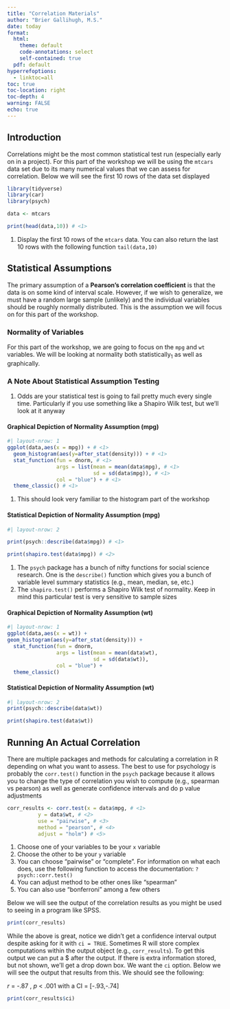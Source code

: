 ```yaml
---
title: "Correlation Materials"
author: "Brier Gallihugh, M.S."
date: today
format: 
  html:
    theme: default
    code-annotations: select
    self-contained: true
  pdf: default
hyperrefoptions:
  - linktoc=all
toc: true
toc-location: right
toc-depth: 4
warning: FALSE
echo: true
---
```


## Introduction

Correlations might be the most common statistical test run (especially early on in a project). For this part of the workshop we will be using the `mtcars` data set due to its many numerical values that we can assess for correlation. Below we will see the first 10 rows of the data set displayed

```r
library(tidyverse)
library(car)
library(psych)

data <- mtcars

print(head(data,10)) # <1>
```
1.  Display the first 10 rows of the `mtcars` data. You can also return the last 10 rows with the following function `tail(data,10)`

## Statistical Assumptions

The primary assumption of a **Pearson's correlation coefficient** is that the data is on some kind of interval scale. However, if we wish to generalize, we must have a random large sample (unlikely) and the individual variables should be roughly normally distributed. This is the assumption we will focus on for this part of the workshop.

### Normality of Variables

For this part of the workshop, we are going to focus on the `mpg` and `wt` variables. We will be looking at normality both statistically~1~ as well as graphically.

::: {.callout-important}
### A Note About Statistical Assumption Testing
1. Odds are your statistical test is going to fail pretty much every single time. Particularly if you use something like a Shapiro Wilk test, but we'll look at it anyway
:::

#### Graphical Depiction of Normality Assumption (mpg)
```r
#| layout-nrow: 1
ggplot(data,aes(x = mpg)) + # <1>
  geom_histogram(aes(y=after_stat(density))) + # <1>
  stat_function(fun = dnorm, # <1>
                args = list(mean = mean(data$mpg), # <1>
                            sd = sd(data$mpg)), # <1>
                col = "blue") + # <1>
  theme_classic() # <1>
```
1. This should look very familiar to the histogram part of the workshop

#### Statistical Depiction of Normality Assumption (mpg)
```r
#| layout-nrow: 2

print(psych::describe(data$mpg)) # <1>

print(shapiro.test(data$mpg)) # <2>
```
1. The `psych` package has a bunch of nifty functions for social science research. One is the `describe()` function which gives you a bunch of variable level summary statistics (e.g., mean, median, se, etc.)
2. The `shapiro.test()` performs a Shapiro Wilk test of normality. Keep in mind this particular test is very sensitive to sample sizes

#### Graphical Depiction of Normality Assumption (wt)
```r
#| layout-nrow: 1
ggplot(data,aes(x = wt)) +
geom_histogram(aes(y=after_stat(density))) + 
  stat_function(fun = dnorm,
                args = list(mean = mean(data$wt),
                            sd = sd(data$wt)),
                col = "blue") + 
  theme_classic()
```


#### Statistical Depiction of Normality Assumption (wt)
```r
#| layout-nrow: 2
print(psych::describe(data$wt))

print(shapiro.test(data$wt))
```

## Running An Actual Correlation

There are multiple packages and methods for calculating a correlation in R depending on what you want to assess. The best to use for psychology is probably the  `corr.test()` function in the `psych` package because it allows you to change the type of correlation you wish to compute (e.g., spearman vs pearson) as well as generate confidence intervals and do p value adjustments

```r
corr_results <- corr.test(x = data$mpg, # <1>
          y = data$wt, # <2>
          use = "pairwise", # <3>
          method = "pearson", # <4>
          adjust = "holm") # <5>
```
1. Choose one of your variables to be your `x` variable
2. Choose the other to be your `y` variable
3. You can choose "pairwise" or "complete". For information on what each does, use the following function to access the documentation: `?psych::corr.test()`
4. You can adjust method to be other ones like "spearman"
5. You can also use "bonferroni" among a few others

Below we will see the output of the correlation results as you might be used to seeing in a program like SPSS. 
```r
print(corr_results)
```

While the above is great, notice we didn't get a confidence interval output despite asking for it with `ci = TRUE`. Sometimes R will store complex computations within the output object (e.g., `corr_results`). To get this output we can put a $ after the output. If there is extra information stored, but not shown, we'll get a drop down box. We want the `ci` option. Below we will see the output that results from this. We should see the following:

$r$ = -.87 , $p$ < .001 with a CI = [-.93,-.74]

```r
print(corr_results$ci)
```
